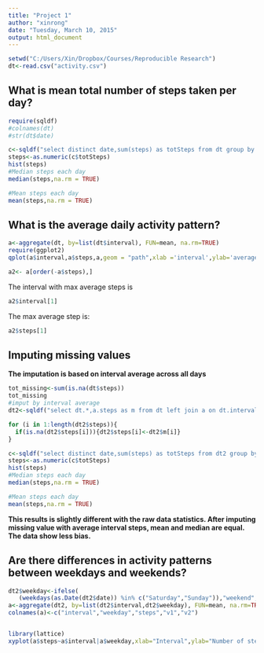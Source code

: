 ```yaml
---
title: "Project 1"
author: "xinrong"
date: "Tuesday, March 10, 2015"
output: html_document
---
```

```r
setwd("C:/Users/Xin/Dropbox/Courses/Reproducible Research")
dt<-read.csv("activity.csv")

```


What is mean total number of steps taken per day?
---

```r
require(sqldf)
#colnames(dt)
#str(dt$date)

c<-sqldf("select distinct date,sum(steps) as totSteps from dt group by date") 
steps<-as.numeric(c$totSteps)
hist(steps)
#Median steps each day
median(steps,na.rm = TRUE)

#Mean steps each day
mean(steps,na.rm = TRUE)

```


What is the average daily activity pattern?
---

```r
a<-aggregate(dt, by=list(dt$interval), FUN=mean, na.rm=TRUE)
require(ggplot2)
qplot(a$interval,a$steps,a,geom = "path",xlab ='interval',ylab='average steps')

a2<- a[order(-a$steps),] 

```
The interval with max average steps is
```r
a2$interval[1]
```
The max average step is:
```r
a2$steps[1]
```



Imputing missing values  
---
**The imputation is based on interval average across all days**


```r
tot_missing<-sum(is.na(dt$steps))
tot_missing
#imput by interval average
dt2<-sqldf("select dt.*,a.steps as m from dt left join a on dt.interval=a.interval")

for (i in 1:length(dt2$steps)){
  if(is.na(dt2$steps[i])){dt2$steps[i]<-dt2$m[i]}
}

c<-sqldf("select distinct date,sum(steps) as totSteps from dt2 group by date") 
steps<-as.numeric(c$totSteps)
hist(steps)
#Median steps each day
median(steps,na.rm = TRUE)

#Mean steps each day
mean(steps,na.rm = TRUE)
```
**This results is slightly different with the raw data statistics. After imputing missing value with average interval steps, mean and median are equal. The data show less bias. **


Are there differences in activity patterns between weekdays and weekends?
---

```r
dt2$weekday<-ifelse(
   (weekdays(as.Date(dt2$date)) %in% c("Saturday","Sunday")),"weekend","weekday")
a<-aggregate(dt2, by=list(dt2$interval,dt2$weekday), FUN=mean, na.rm=TRUE)
colnames(a)<-c("interval","weekday","steps","v1","v2")


library(lattice) 
xyplot(a$steps~a$interval|a$weekday,xlab="Interval",ylab="Number of steps",layout=c(1, 2),main="",type=c("l"))

```
